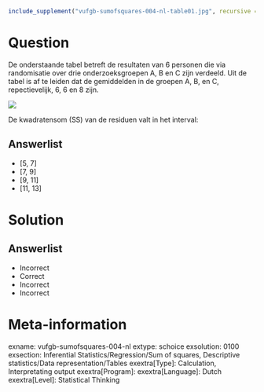 ```{r, echo = FALSE, results = "hide"}
include_supplement("vufgb-sumofsquares-004-nl-table01.jpg", recursive = TRUE)
```

Question
========
  
De onderstaande tabel betreft de resultaten van 6
personen die via randomisatie over drie onderzoeksgroepen A, B en C zijn verdeeld. Uit de tabel is af te leiden dat de gemiddelden in de groepen A, B, en C, repectievelijk, 6, 6 en 8 zijn.

![](vufgb-sumofsquares-004-nl-table01.jpg)
  
De kwadratensom (SS) van de residuen valt in het interval: 
  
Answerlist
----------
* [5, 7]
* [7, 9]
* [9, 11]
* [11, 13]

Solution
========

Answerlist
----------
* Incorrect
* Correct
* Incorrect
* Incorrect

Meta-information
================
exname: vufgb-sumofsquares-004-nl
extype: schoice
exsolution: 0100
exsection: Inferential Statistics/Regression/Sum of squares, Descriptive statistics/Data representation/Tables
exextra[Type]: Calculation, Interpretating output
exextra[Program]: 
exextra[Language]: Dutch
exextra[Level]: Statistical Thinking